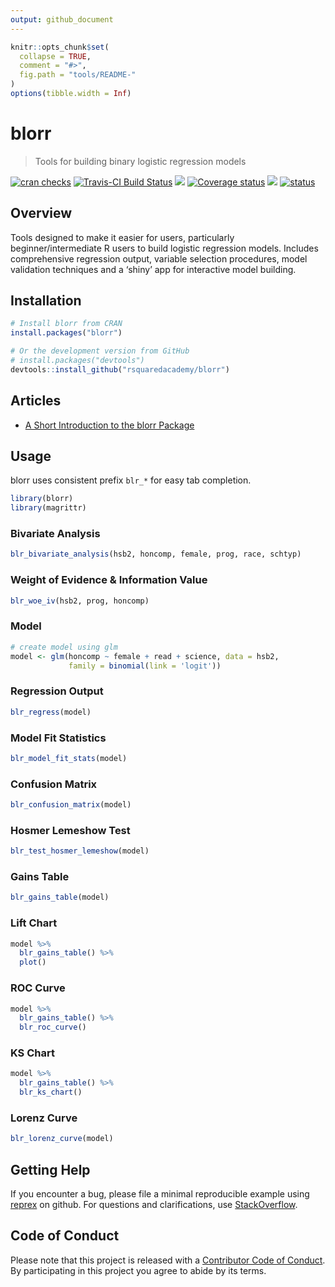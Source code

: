 ```yaml
---
output: github_document
---
```


<!-- README.md is generated from README.Rmd. Please edit that file -->

```r
knitr::opts_chunk$set(
  collapse = TRUE,
  comment = "#>",
  fig.path = "tools/README-"
)
options(tibble.width = Inf)
```

# blorr 

> Tools for building binary logistic regression models

[![cran checks](https://cranchecks.info/badges/summary/blorr)](https://cran.r-project.org/web/checks/check_results_blorr.html) [![Travis-CI Build Status](https://travis-ci.org/rsquaredacademy/blorr.svg?branch=master)](https://travis-ci.org/rsquaredacademy/blorr)  [![](https://cranlogs.r-pkg.org/badges/grand-total/blorr)](https://cran.r-project.org/package=blorr) [![Coverage status](https://codecov.io/gh/rsquaredacademy/blorr/branch/master/graph/badge.svg)](https://codecov.io/github/rsquaredacademy/blorr?branch=master) ![](https://img.shields.io/badge/lifecycle-maturing-blue.svg) [![status](https://tinyverse.netlify.com/badge/blorr)](https://CRAN.R-project.org/package=blorr)

## Overview
 
Tools designed to make it easier for users, particularly beginner/intermediate 
R users to build logistic regression models. Includes comprehensive regression 
output, variable selection procedures, model validation techniques and a 
'shiny' app for interactive model building.

## Installation

```r
# Install blorr from CRAN
install.packages("blorr")

# Or the development version from GitHub
# install.packages("devtools")
devtools::install_github("rsquaredacademy/blorr")
```

## Articles

- [A Short Introduction to the blorr Package](https://blorr.rsquaredacademy.com/articles/introduction.html)

## Usage

blorr uses consistent prefix `blr_*` for easy tab completion.

```r
library(blorr)
library(magrittr)
```

### Bivariate Analysis 

```r
blr_bivariate_analysis(hsb2, honcomp, female, prog, race, schtyp)
```

### Weight of Evidence & Information Value

```r
blr_woe_iv(hsb2, prog, honcomp)
```

### Model

```r
# create model using glm
model <- glm(honcomp ~ female + read + science, data = hsb2,
             family = binomial(link = 'logit'))
```

### Regression Output

```r
blr_regress(model)
```

### Model Fit Statistics

```r
blr_model_fit_stats(model)
```

### Confusion Matrix

```r
blr_confusion_matrix(model)
```

### Hosmer Lemeshow Test

```r
blr_test_hosmer_lemeshow(model)
```

### Gains Table

```r
blr_gains_table(model)
```

### Lift Chart

```r
model %>%
  blr_gains_table() %>%
  plot()
```

### ROC Curve

```r
model %>%
  blr_gains_table() %>%
  blr_roc_curve()
```

### KS Chart

```r
model %>%
  blr_gains_table() %>%
  blr_ks_chart()
```

### Lorenz Curve

```r
blr_lorenz_curve(model)
```

## Getting Help

If you encounter a bug, please file a minimal reproducible example using 
[reprex](https://reprex.tidyverse.org/index.html) on github. For questions and 
clarifications, use [StackOverflow](https://stackoverflow.com/).

## Code of Conduct

Please note that this project is released with a [Contributor Code of Conduct](CONDUCT.md). By participating in this project you agree to abide by its terms.
